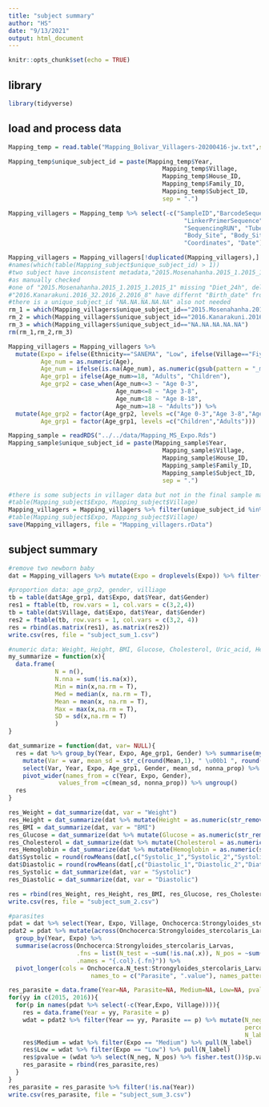 ```yaml
---
title: "subject summary"
author: "HS"
date: "9/13/2021"
output: html_document
---
```


```r
knitr::opts_chunk$set(echo = TRUE)
```


## library   
```r
library(tidyverse)
```

## load and process data
```r
Mapping_temp = read.table("Mapping_Bolivar_Villagers-20200416-jw.txt",sep = "\t",header = T, stringsAsFactors = F)

Mapping_temp$unique_subject_id = paste(Mapping_temp$Year,
                                           Mapping_temp$Village,
                                           Mapping_temp$House_ID,
                                           Mapping_temp$Family_ID,
                                           Mapping_temp$Subject_ID,
                                           sep = ".")

Mapping_villagers = Mapping_temp %>% select(-c("SampleID","BarcodeSequence", 
                                                 "LinkerPrimerSequence", "Barcode_location", 
                                                 "SequencingRUN", "Tube_ID", 
                                                 "Body_Site", "Body_Site_Type", 
                                                 "Coordinates", "Date"))

Mapping_villagers = Mapping_villagers[!duplicated(Mapping_villagers),]
#names(which(table(Mapping_subject$unique_subject_id) > 1))
#two subject have inconsistent metadata,"2015.Mosenahanha.2015_1.2015_1.2015_1" and "2016.Kanarakuni.2016_32.2016_2.2016_8"
#as manually checked 
#one of "2015.Mosenahanha.2015_1.2015_1.2015_1" missing "Diet_24h", delete this duplication   
#"2016.Kanarakuni.2016_32.2016_2.2016_8" have differnt "Birth_date" from 7/15/1979 - 7/25/1979, will use 7/15/1979 one
#there is a unique_subject_id "NA.NA.NA.NA.NA" also not needed
rm_1 = which(Mapping_villagers$unique_subject_id=="2015.Mosenahanha.2015_1.2015_1.2015_1" & is.na(Mapping_villagers$Diet_24h))
rm_2 = which(Mapping_villagers$unique_subject_id=="2016.Kanarakuni.2016_32.2016_2.2016_8" & Mapping_villagers$Birth_date!="7/15/1979")
rm_3 = which(Mapping_villagers$unique_subject_id=="NA.NA.NA.NA.NA")
rm(rm_1,rm_2,rm_3)

Mapping_villagers = Mapping_villagers %>% 
  mutate(Expo = ifelse(Ethnicity=="SANEMA", "Low", ifelse(Village=="Fiyakwanha", "Low", ifelse(SampleGroup=="Visitors", "High", "Medium"))) %>% factor(levels = c("Low", "Medium", "High")),
         Age_num = as.numeric(Age), 
         Age_num = ifelse(is.na(Age_num), as.numeric(gsub(pattern = "_months", replacement = "", Age, ignore.case = T))/12, Age_num), 
         Age_grp1 = ifelse(Age_num>=18, "Adults", "Children"), 
         Age_grp2 = case_when(Age_num<=3 ~ "Age 0-3", 
                              Age_num<=8 ~ "Age 3-8",
                              Age_num<18 ~ "Age 8-18", 
                              Age_num>=18 ~ "Adults")) %>%
  mutate(Age_grp2 = factor(Age_grp2, levels =c("Age 0-3","Age 3-8","Age 8-18","Adults")),
         Age_grp1 = factor(Age_grp1, levels =c("Children","Adults")))

Mapping_sample = readRDS("../../data/Mapping_MS_Expo.Rds")
Mapping_sample$unique_subject_id = paste(Mapping_sample$Year,
                                           Mapping_sample$Village,
                                           Mapping_sample$House_ID,
                                           Mapping_sample$Family_ID,
                                           Mapping_sample$Subject_ID,
                                           sep = ".")

#there is some subjects in villager data but not in the final sample mapping, need to exclude.
#table(Mapping_subject$Expo, Mapping_subject$Village)
Mapping_villagers = Mapping_villagers %>% filter(unique_subject_id %in% Mapping_sample$unique_subject_id)
#table(Mapping_subject$Expo, Mapping_subject$Village)
save(Mapping_villagers, file = "Mapping_villagers.rData")
```

## subject summary
```r
#remove two newborn baby  
dat = Mapping_villagers %>% mutate(Expo = droplevels(Expo)) %>% filter(!is.na(Age_num))

#proportion data: age_grp2, gender, villiage
tb = table(dat$Age_grp1, dat$Expo, dat$Year, dat$Gender)
res1 = ftable(tb, row.vars = 1, col.vars = c(3,2,4))
tb = table(dat$Village, dat$Expo, dat$Year, dat$Gender)
res2 = ftable(tb, row.vars = 1, col.vars = c(3,2, 4))
res = rbind(as.matrix(res1), as.matrix(res2))
write.csv(res, file = "subject_sum_1.csv")

#numeric data: Weight, Height, BMI, Glucose, Cholesterol, Uric_acid, Hemoglobin, BP
my_summarize = function(x){
  data.frame(
             N = n(),
             N.nna = sum(!is.na(x)),
             Min = min(x,na.rm = T),
             Med = median(x, na.rm = T),
             Mean = mean(x, na.rm = T),
             Max = max(x,na.rm = T),
             SD = sd(x,na.rm = T)
             )
}

dat_summarize = function(dat, var= NULL){
  res = dat %>% group_by(Year, Expo, Age_grp1, Gender) %>% summarise(my_summarize(get(var))) %>% 
    mutate(Var = var, mean_sd = str_c(round(Mean,1), " \u00b1 ", round(SD,1)), nonna_prop = str_c("(", N.nna,"/",N,")")) %>%
    select(Var, Year, Expo, Age_grp1, Gender, mean_sd, nonna_prop) %>% 
    pivot_wider(names_from = c(Year, Expo, Gender), 
              values_from =c(mean_sd, nonna_prop)) %>% ungroup()
  res
} 

res_Weight = dat_summarize(dat, var = "Weight")
res_Height = dat_summarize(dat %>% mutate(Height = as.numeric(str_remove_all(Height, "_"))), var = "Height")
res_BMI = dat_summarize(dat, var = "BMI")
res_Glucose = dat_summarize(dat %>% mutate(Glucose = as.numeric(str_remove_all(Glucose, "_mg/dL"))), var = "Glucose")
res_Cholesterol = dat_summarize(dat %>% mutate(Cholesterol = as.numeric(str_remove_all(Cholesterol, "_mg/dL"))), var = "Cholesterol")
res_Hemoglobin = dat_summarize(dat %>% mutate(Hemoglobin = as.numeric(str_remove_all(Hemoglobin, "_g/dL"))), var = "Hemoglobin")
dat$Systolic = round(rowMeans(dat[,c("Systolic_1","Systolic_2","Systolic_3")]))
dat$Diastolic = round(rowMeans(dat[,c("Diastolic_1","Diastolic_2","Diatolic_3")]))
res_Systolic = dat_summarize(dat, var = "Systolic")
res_Diastolic = dat_summarize(dat, var = "Diastolic")

res = rbind(res_Weight, res_Height, res_BMI, res_Glucose, res_Cholesterol, res_Hemoglobin, res_Systolic, res_Diastolic)
write.csv(res, file = "subject_sum_2.csv")

#parasites
pdat = dat %>% select(Year, Expo, Village, Onchocerca:Strongyloides_stercolaris_Larvas)
pdat2 = pdat %>% mutate(across(Onchocerca:Strongyloides_stercolaris_Larvas, function(x){ifelse(x=="Yes",1,0)})) %>% 
  group_by(Year, Expo) %>%
  summarise(across(Onchocerca:Strongyloides_stercolaris_Larvas, 
                   .fns = list(N_test = ~sum(!is.na(.x)), N_pos = ~sum(.x, na.rm = T)), 
                   .names = "{.col}.{.fn}")) %>% 
  pivot_longer(cols = Onchocerca.N_test:Strongyloides_stercolaris_Larvas.N_pos, 
                       names_to = c("Parasite", ".value"), names_pattern = "(.*)\\.(.*)") %>% ungroup()

res_parasite = data.frame(Year=NA, Parasite=NA, Medium=NA, Low=NA, pvalue=NA) 
for(yy in c(2015, 2016)){
  for(p in names(pdat %>% select(-c(Year,Expo, Village)))){
    res = data.frame(Year = yy, Parasite = p)
    wdat = pdat2 %>% filter(Year == yy, Parasite == p) %>% mutate(N_neg = N_test-N_pos, 
                                                                  percent = ifelse(N_test==0,NA,round(N_pos/N_test*100,2)),
                                                                  N_label = str_c(N_test, " ", N_pos, " (", percent,"%)")) 
    res$Medium = wdat %>% filter(Expo == "Medium") %>% pull(N_label) 
    res$Low = wdat %>% filter(Expo == "Low") %>% pull(N_label)
    res$pvalue = (wdat %>% select(N_neg, N_pos) %>% fisher.test())$p.value %>% round(digits = 4)
    res_parasite = rbind(res_parasite,res)
  }
}
res_parasite = res_parasite %>% filter(!is.na(Year))
write.csv(res_parasite, file = "subject_sum_3.csv")

```








